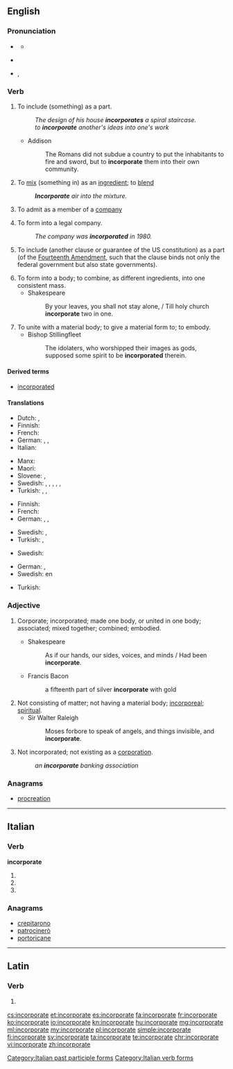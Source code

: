 ==English==

===Pronunciation===
* {{a|Canada}} {{IPA|/ɪnˈkɔɹpɚe(ɪ)t/}}
** {{audio|en-ca-incorporate.ogg|Audio (CA)}}
* {{a|RP}} {{IPA|/ɪnˈkɔː(ɹ).pɜː(ɹ).eɪt/}}
* {{a|US}} {{enPR|ĭnkôr'pərāt}}, {{IPA|/ɪnˈkɔɹpɚeɪt/}}

===Verb===
{{en-verb|incorporat|ing}}

# {{context|transitive|lang=en}} To include (something) as a part.
#: ''The design of his house '''incorporates''' a spiral staircase.''
#: ''to '''incorporate''' another's ideas into one's work''
#* Addison
#*: The Romans did not subdue a country to put the inhabitants to fire and sword, but to '''incorporate''' them into their own community.
# {{context|transitive|lang=en}} To [[mix]] (something in) as an [[ingredient]]; to [[blend]]
#: '''''Incorporate''' air into the mixture.''
# {{context|transitive|lang=en}} To admit as a member of a [[company]]
# {{context|transitive|lang=en}} To form into a legal company.
#: ''The company was '''incorporated''' in 1980.''
# {{context|US|legal|lang=en}} To include (another clause or guarantee of the US constitution) as a part (of the [[w:Fourteenth Amendment to the United States Constitution|Fourteenth Amendment]], such that the clause binds not only the federal government but also state governments).
# To form into a body; to combine, as different ingredients, into one consistent mass.
#* Shakespeare
#*: By your leaves, you shall not stay alone, / Till holy church '''incorporate''' two in one.
# To unite with a material body; to give a material form to; to embody.
#* Bishop Stillingfleet
#*: The idolaters, who worshipped their images as gods, supposed some spirit to be '''incorporated''' therein.

====Derived terms====
* [[incorporated]]<!--adjective-->

====Translations====
{{trans-top|include as a part or ingredient}}
* Dutch: {{t|nl|inbouwen}}, {{t|nl|inlijven}}
* Finnish: {{t|fi|sisällyttää}}
* French: {{t+|fr|incorporer}}
* German: {{t+|de|enthalten}}, {{t+|de|beinhalten}}, {{t+|de|hinzufügen}}
* Italian: {{t|it|incorporare}}
{{trans-mid}}
* Manx: {{t|gv|cochorpaghey}}
* Maori: {{t|mi|komokomo}}
* Slovene: {{t|sl|vključiti}}, {{t|sl|vključevati}}
* Swedish: {{t|sv|arbeta in}}, {{t+|sv|innefatta}}, {{t+|sv|införliva}}, {{t+|sv|inkorporera}}, {{t+|sv|inlemma}}, {{t+|sv|lägga till}}
* Turkish: {{t+|tr|içermek}}, {{t+|tr|ihtiva etmek}}, {{t+|tr|kapsamak}}
{{trans-bottom}}

{{trans-top|mix, blend}}
* Finnish: {{t+|fi|sekoittaa}}
* French: {{t+|fr|incorporer}}
* German: {{t|de|einbinden}}, {{t|de|inkorporieren}}, {{t+|de|integrieren}}
{{trans-mid}}
* Swedish: {{t+|sv|blanda}}, {{t+|sv|legera}}
* Turkish: {{t+|tr|katmak}}, {{t|tr|dahil etmek}}
{{trans-bottom}}

{{trans-top|admit as a member of a company}}
* Swedish: {{t|sv|uppta}}
{{trans-mid}}
{{trans-bottom}}

{{trans-top|form into a legal company}}
* German: {{t+|de|gründen}}, {{t+|de|einverleiben}}
* Swedish: {{l|sv|göra till}} en {{t+|sv|korporation}}
{{trans-mid}}
* Turkish: {{l|tr|firma}} {{t+|tr|kurmak}}
{{trans-bottom}}

===Adjective===
{{en-adj}}

# {{context|obsolete|lang=en}} Corporate; incorporated; made one body, or united in one body; associated; mixed together; combined; embodied.
#* Shakespeare
#*: As if our hands, our sides, voices, and minds / Had been '''incorporate'''.
#* Francis Bacon
#*: a fifteenth part of silver '''incorporate''' with gold
# Not consisting of matter; not having a material body; [[incorporeal]]; [[spiritual]].
#* Sir Walter Raleigh
#*: Moses forbore to speak of angels, and things invisible, and '''incorporate'''.
# Not incorporated; not existing as a [[corporation]].
#: ''an '''incorporate''' banking association''

===Anagrams===
* [[procreation#English|procreation]]

----

==Italian==

===Verb===
'''incorporate'''

# {{conjugation of|incorporare||2|p|pres|ind|lang=it}}
# {{conjugation of|incorporare||2|p|imp|lang=it}}
# {{feminine plural of|incorporato|lang=it}}

===Anagrams===
* [[crepitarono#Italian|crepitarono]]
* [[patrocinerò#Italian|patrocinerò]]
* [[portoricane#Italian|portoricane]]

[[Category:Italian past participle forms]]
[[Category:Italian verb forms]]

----

==Latin==

===Verb===
{{la-verb-form|incorporāte}}

# {{conjugation of|incorporō||2|p|pres|act|imp|lang=la}}

[[cs:incorporate]]
[[et:incorporate]]
[[es:incorporate]]
[[fa:incorporate]]
[[fr:incorporate]]
[[ko:incorporate]]
[[io:incorporate]]
[[kn:incorporate]]
[[hu:incorporate]]
[[mg:incorporate]]
[[ml:incorporate]]
[[my:incorporate]]
[[pl:incorporate]]
[[simple:incorporate]]
[[fi:incorporate]]
[[sv:incorporate]]
[[ta:incorporate]]
[[te:incorporate]]
[[chr:incorporate]]
[[vi:incorporate]]
[[zh:incorporate]]